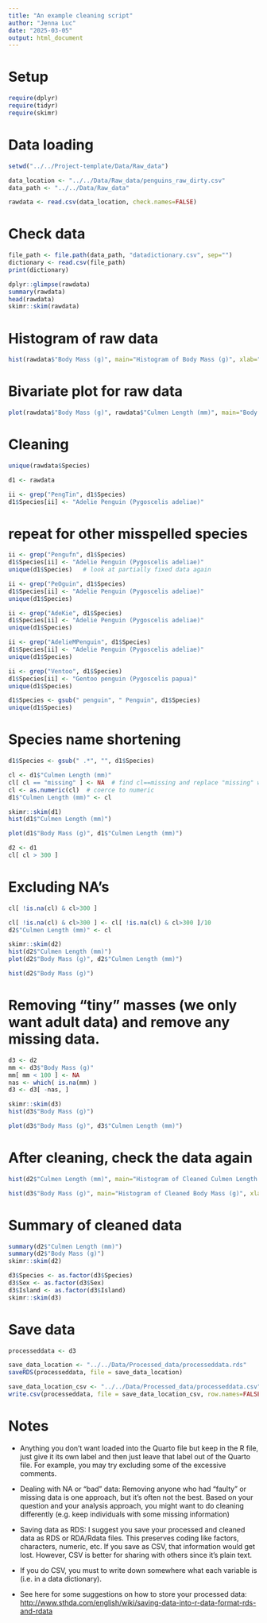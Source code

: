 ```yaml
---
title: "An example cleaning script"
author: "Jenna Luc"
date: "2025-03-05"
output: html_document
---
```



# Setup


```r
require(dplyr) 
require(tidyr) 
require(skimr) 
```


# Data loading 

```r
setwd("../../Project-template/Data/Raw_data")

data_location <- "../../Data/Raw_data/penguins_raw_dirty.csv"
data_path <- "../../Data/Raw_data"
```

```r
rawdata <- read.csv(data_location, check.names=FALSE)
```


# Check data

```r
file_path <- file.path(data_path, "datadictionary.csv", sep="")
dictionary <- read.csv(file_path)
print(dictionary)
```


```r
dplyr::glimpse(rawdata)
summary(rawdata)
head(rawdata)
skimr::skim(rawdata)
```
# Histogram of raw data
```r
hist(rawdata$"Body Mass (g)", main="Histogram of Body Mass (g)", xlab="Body Mass (g)", col="orange", breaks=30)
```

# Bivariate plot for raw data
```r
plot(rawdata$"Body Mass (g)", rawdata$"Culmen Length (mm)", main="Body Mass vs. Culmen Length", xlab="Body Mass (g)", ylab="Culmen Length (mm)", col="yellow", pch=20)
```

# Cleaning


```r
unique(rawdata$Species)
```

```r
d1 <- rawdata
```

```r
ii <- grep("PengTin", d1$Species)
d1$Species[ii] <- "Adelie Penguin (Pygoscelis adeliae)"
```
# repeat for other misspelled species

```r
ii <- grep("Pengufn", d1$Species)
d1$Species[ii] <- "Adelie Penguin (Pygoscelis adeliae)"
unique(d1$Species)   # look at partially fixed data again  
```

```r
ii <- grep("PeOguin", d1$Species)
d1$Species[ii] <- "Adelie Penguin (Pygoscelis adeliae)"
unique(d1$Species)
```

```r
ii <- grep("AdeKie", d1$Species)
d1$Species[ii] <- "Adelie Penguin (Pygoscelis adeliae)"
unique(d1$Species)
```

```r
ii <- grep("AdelieMPenguin", d1$Species)
d1$Species[ii] <- "Adelie Penguin (Pygoscelis adeliae)"
unique(d1$Species)
```

```r
ii <- grep("Ventoo", d1$Species)
d1$Species[ii] <- "Gentoo penguin (Pygoscelis papua)"
unique(d1$Species)
```

```r
d1$Species <- gsub(" penguin", " Penguin", d1$Species)
unique(d1$Species)
```

# Species name shortening 

```r
d1$Species <- gsub(" .*", "", d1$Species)
```

```r
cl <- d1$"Culmen Length (mm)" 
cl[ cl == "missing" ] <- NA  # find cl==missing and replace "missing" with NA
cl <- as.numeric(cl)  # coerce to numeric
d1$"Culmen Length (mm)" <- cl
```

```r
skimr::skim(d1)
hist(d1$"Culmen Length (mm)")
```

```r
plot(d1$"Body Mass (g)", d1$"Culmen Length (mm)")
```

```r
d2 <- d1 
cl[ cl > 300 ] 
```

# Excluding NA's 

```r
cl[ !is.na(cl) & cl>300 ]
```

```r
cl[ !is.na(cl) & cl>300 ] <- cl[ !is.na(cl) & cl>300 ]/10  
d2$"Culmen Length (mm)" <- cl
```

```r
skimr::skim(d2)
hist(d2$"Culmen Length (mm)")
plot(d2$"Body Mass (g)", d2$"Culmen Length (mm)")
```

```r
hist(d2$"Body Mass (g)")
```

# Removing "tiny" masses (we only want adult data) and remove any missing data. 

```r
d3 <- d2
mm <- d3$"Body Mass (g)"
mm[ mm < 100 ] <- NA
nas <- which( is.na(mm) ) 
d3 <- d3[ -nas, ]

skimr::skim(d3)
hist(d3$"Body Mass (g)")

plot(d3$"Body Mass (g)", d3$"Culmen Length (mm)")
```

# After cleaning, check the data again

```r
hist(d2$"Culmen Length (mm)", main="Histogram of Cleaned Culmen Length (mm)", xlab="Culmen Length (mm)", col="lightblue", breaks=30)

hist(d3$"Body Mass (g)", main="Histogram of Cleaned Body Mass (g)", xlab="Body Mass (g)", col="lightgreen", breaks=30)
```

# Summary of cleaned data

```r
summary(d2$"Culmen Length (mm)")
summary(d2$"Body Mass (g)")
skimr::skim(d2)
```


```r
d3$Species <- as.factor(d3$Species)
d3$Sex <- as.factor(d3$Sex)
d3$Island <- as.factor(d3$Island)  
skimr::skim(d3)
```

# Save data

```r
processeddata <- d3
```


```r
save_data_location <- "../../Data/Processed_data/processeddata.rds"
saveRDS(processeddata, file = save_data_location)

save_data_location_csv <- "../../Data/Processed_data/processeddata.csv"
write.csv(processeddata, file = save_data_location_csv, row.names=FALSE)
```


# Notes 

-  Anything you don't want loaded into the Quarto file but 
keep in the R file, just give it its own label and then just leave that label out of the Quarto file. For example, you may try excluding some of the excessive comments. 

-  Dealing with NA or "bad" data:
Removing anyone who had "faulty" or missing data is one approach, but it's often not the best. Based on your question and your analysis approach, you might want to do cleaning differently (e.g. keep individuals with some missing information)

-  Saving data as RDS:
I suggest you save your processed and cleaned data as RDS or RDA/Rdata files.  This preserves coding like factors, characters, numeric, etc.  If you save as CSV, that information would get lost.
However, CSV is better for sharing with others since it's plain text. 

-  If you do CSV, you must to write down somewhere what each variable is (i.e. in a data dictionary).

-  See here for some suggestions on how to store your processed data:
<http://www.sthda.com/english/wiki/saving-data-into-r-data-format-rds-and-rdata>
